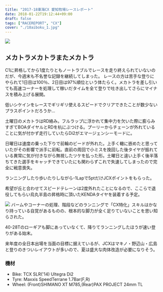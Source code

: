 ---
title: "2017-18東海CX 愛知牧場レースレポート"
date: 2018-01-22T19:12:44+09:00
draft: false
tags: ["RACEREPORT", "CX"]
cover: "./18aiboku_1.jpg"
---

![ ](./18aiboku_1.jpg)

## メカトラメカトラまたメカトラ

C1に昇格してから1度たりともノートラブルでレースを走り終えられていないのだが、今週末も不名誉な記録を継続してしまった。
レースの方は苦手な登りにやられて1日目は100％、2日目は97%順位という体たらく。メカトラを差し引いても高速コーナーを処理して稼いだタイムを全て登りで吐き出してさらにマイナスを積み上げる展開。

低いシケインをレースでギリギリ使えるスピードでクリアできたことが数少ないプラスポイントだろうか…

土曜日のメカトラはRD絡み。フルラップに浮かれて集中力を欠いた際に膨らみすぎてBOAダイヤルとRDを杭にぶつける。プーリーからチェーンが外れていることに気が付かず走行していたらDi2がエマージェンシーモードに。

日曜日は速度の乗った下りで前輪のビードが外れた。上手く轍に嵌めたと思っていたがその影響で派手に前転。直前の周回で小ミスを挽回した後タイヤが振れている異常に気が付きながら無視したツケを払った形。土曜日と違い上手く後半落ちてきた選手をキャッチできていたにも関わらずこれで失速してしまったので完全に戦意喪失。

ランニングしたり歩いたりしながら-1Lapで5ptだけJCXポイントをもらった。

希望が丘と合わせてスピードテレーンは2度外れたことになるので、ここらで退役してもらい烏丸半島の昇格時に頂いたKENDAタイヤを装着する予定。

![ ](./18aiboku_2.jpg)
バームやコーナーの処理、階段などのランニングで「CX特化」スキルはかなり持っている自覚があるものの、根本的な脚力が全く足りていないことを思い知らされた。

40-28Tのローギアも脚にあっていなくて、降りてランニングしたほうが速い登りがある始末。

来年度の全日本出場を当面の目標に据えているが、JCXはマキノ・野辺山・広島と登りのきついレイアウトが多いので、夏は盛大な肉体改造が必要になりそう。

### 機材

- Bike: TCX SLR('14) Ultegra Di2
- Tyre: Maxxis SpeedTerrane 1.7Bar(F,R)
- Wheel: (Front)SHIMANO XT M785,(Rear)PAX PROJECT 24mm TL

<Amzn asin="B01M8LR2G6" />
